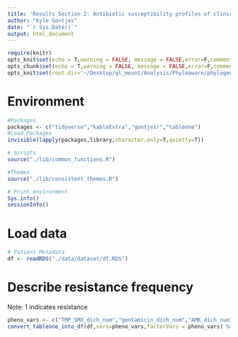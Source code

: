 ```yaml
---
title: 'Results Section 2: Antibiotic susceptibility profiles of clinical carbapenem-resistant Klebsiella pneumoniae isolates'
author: "Kyle Gontjes"
date: "`r Sys.Date()`"
output: html_document
---
```


```r
require(knitr)
opts_knit$set(echo = T,warning = FALSE, message = FALSE,error=F,comment=NA) 
opts_chunk$set(echo = T,warning = FALSE, message = FALSE,error=F,comment=NA)
opts_knit$set(root.dir='~/Desktop/gl_mount/Analysis/Phyloaware/phylogenetic-resistance-ms/')
```

# Environment

```r
#Packages
packages <- c("tidyverse","kableExtra","gontjesr","tableone")   
#Load Packages
invisible(lapply(packages,library,character.only=T,quietly=T))

# Scripts
source("./lib/common_functions.R")

#Themes
source("./lib/consistent_themes.R")

# Print environment
Sys.info()
sessionInfo()
```

# Load data

```r
# Patient Metadata
df <- readRDS("./data/dataset/df.RDS")
```

# Describe resistance frequency

Note: 1 indicates resistance 

```r
pheno_vars <- c("TMP_SMX_dich_num","gentamicin_dich_num","AMK_dich_num","CST_dich_num","blbli_dich_num","MVB_dich_num","IR_dich_num")
convert_tableone_into_df(df,vars=pheno_vars,factorVars = pheno_vars) %>% favorite_kable
```
